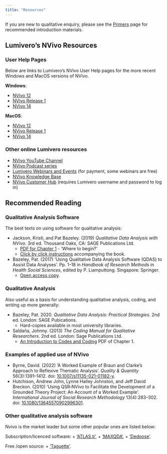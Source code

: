 ```yaml
---
title: "Resources"
---
```


If you are new to qualitative enquiry, please see the [Primers](primers.qmd) page for recommended introduction materials.

## Lumivero's NVivo Resources

### User Help Pages

Below are links to Lumivero's NVivo User Help pages for the more recent Windows and MacOS versions of NVivo.

**Windows**:

- [NVivo 12](https://help-nv.qsrinternational.com/12/win/v12.1.115-d3ea61/Content/welcome.htm)
- [NVivo Release 1](https://help-nv.qsrinternational.com/20/win/Content/welcome.htm)
- [NVivo 14](https://help-nv.qsrinternational.com/14/win/Content/welcome.htm)

**MacOS**:

- [NVivo 12](https://help-nv.qsrinternational.com/12/mac/v12.1.115-d3ea61/Content/welcome.htm)
- [NVivo Release 1](https://help-nv.qsrinternational.com/20/mac/Content/welcome.htm)
- [NVivo 14](https://help-nv.qsrinternational.com/14/mac/Content/welcome.htm)

### Other online Lumivero resources

- [NVivo YouTube Channel](https://www.youtube.com/user/QSRInternational)
- [NVivo Podcast series](https://lumivero.com/resources/podcasts/)
- [Lumivero Webinars and Events](https://lumivero.com/resources/webinars-events/) (for payment, some webinars are free)
- [NVivo Knowledge Base](https://support.qsrinternational.com/nvivo/s/)
- [NVivo Customer Hub](https://community.lumivero.com/login?ec=302&startURL=/s/resources/nvivo-resources?language=en_US) (requires Lumivero username and password to log in)

## Recommended Reading

### Qualitative Analysis Software

The best texts on using software for qualitative analysis:

- Jackson, Kristi, and Pat Bazeley. (2019) _Qualitative Data Analysis with NVivo_. 3rd ed. Thousand Oaks, CA: SAGE Publications Ltd.
  - [PDF for Chapter 1](https://us.sagepub.com/sites/default/files/upm-assets/114916_book_item_114916.pdf) - 'Where to begin?'
  - [Click by click instructions](https://study.sagepub.com/jackson3e/student-resources/click-instructions/chapter-1-where-to-begin/windows) accompanying the book.

- Bazeley, Pat. (2017) ‘Using Qualitative Data Analysis Software (QDAS) to Assist Data Analyses’. Pp. 1–18 in _Handbook of Research Methods in Health Social Sciences_, edited by P. Liamputtong. Singapore: Springer.
  - [Open access copy](https://researchsupport.com.au/Bazeley_2018_Using_QDAS_submitted.pdf).

### Qualitative Analysis

Also useful as a basis for understanding qualitative analysis, coding, and writing up more generally:

- Bazeley, Pat. 2020. _Qualitative Data Analysis: Practical Strategies_. 2nd ed. London: SAGE Pubications.
  - Hard-copies available in most university libraries.
-  Saldaña, Johnny. (2013) _The Coding Manual for Qualitative Researchers_. 2nd ed. London: Sage Publications Ltd.
   -  [An Introduction to Codes and Coding](https://emotrab.ufba.br/wp-content/uploads/2020/09/Saldana-2013-TheCodingManualforQualitativeResearchers.pdf) PDF of Chapter 1.

### Examples of applied use of NVivo 

- Byrne, David. (2022) ‘A Worked Example of Braun and Clarke’s Approach to Reflexive Thematic Analysis’. _Quality & Quantity_ 56(3):1391–1412. doi: [10.1007/s11135-021-01182-y](https://doi.org/10.1007/s11135-021-01182-y).
- Hutchison, Andrew John, Lynne Halley Johnston, and Jeff David Breckon. (2010) ‘Using QSR‐NVivo to Facilitate the Development of a Grounded Theory Project: An Account of a Worked Example’. _International Journal of Social Research Methodology_ 13(4):283–302. doi: [10.1080/13645570902996301](https://doi.org/10.1080/13645570902996301).

### Other qualitative analysis software 

Nvivo is the market leader but some other popular ones are listed below: 

Subscription/licenced software: 
  + ['ATLAS.ti'](https://atlasti.com/?x-source=gsa&x-campaign=en-search-qda&ai&x-id=19885666023&x-term=147048052029&gad_source=1&gad_campaignid=19885666023&gbraid=0AAAAApc8-YAdvnoKabqn1618YFYKX11TV&gclid=Cj0KCQjwuvrBBhDcARIsAKRrkjfPfcfOgqEWtEVsbGOZ7YRl3CGQJi4uIQfAq0Pxq1CO_LzkAMGVnIkaAvS8EALw_wcB), 
  + ['MAXQDA'](https://www.maxqda.com/), 
  + ['Dedoose'](https://www.dedoose.com/). 
  
Free /open source: 
  + ['Taguette'](https://www.taguette.org/).  